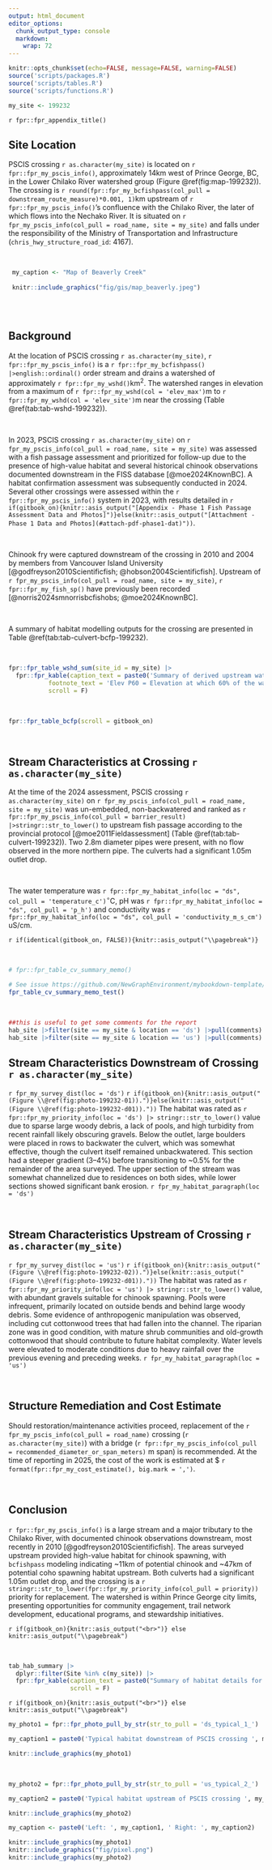 ```yaml
---
output: html_document
editor_options: 
  chunk_output_type: console
  markdown: 
    wrap: 72
---
```


```r
knitr::opts_chunk$set(echo=FALSE, message=FALSE, warning=FALSE)
source('scripts/packages.R')
source('scripts/tables.R')
source('scripts/functions.R')
```

```r
my_site <- 199232
```

`r fpr::fpr_appendix_title()`


## Site Location {.unnumbered}

PSCIS crossing `r as.character(my_site)` is located on `r fpr::fpr_my_pscis_info()`, approximately 14km west of Prince George, BC, in the Lower Chilako River watershed group (Figure \@ref(fig:map-199232)). The crossing is `r round(fpr::fpr_my_bcfishpass(col_pull = downstream_route_measure)*0.001, 1)`km upstream of `r fpr::fpr_my_pscis_info()`'s confluence with the Chilako River, the later of which flows into the Nechako River. It is situated on `r fpr_my_pscis_info(col_pull = road_name, site = my_site)` and falls under the responsibility of the Ministry of Transportation and Infrastructure (`chris_hwy_structure_road_id`: 4167). 

<br>

```r
 my_caption <- "Map of Beaverly Creek"
 
 knitr::include_graphics("fig/gis/map_beaverly.jpeg")
 
```

<br>

## Background {.unnumbered}

At the location of PSCIS crossing `r as.character(my_site)`, `r fpr::fpr_my_pscis_info()` is a
`r fpr::fpr_my_bcfishpass() |>english::ordinal()` order stream and drains a watershed of approximately
`r fpr::fpr_my_wshd()`km^2^. The watershed ranges in elevation from
a maximum of `r fpr::fpr_my_wshd(col = 'elev_max')`m to
`r fpr::fpr_my_wshd(col = 'elev_site')`m near the crossing (Table
\@ref(tab:tab-wshd-199232)).

<br>

In 2023, PSCIS crossing `r as.character(my_site)` on `r fpr_my_pscis_info(col_pull = road_name, site = my_site)`  was assessed with a fish passage assessment and prioritized for follow-up due to the presence of high-value habitat and several historical chinook observations documented downstream in the FISS database [@moe2024KnownBC]. A habitat confirmation assessment was subsequently conducted in 2024. Several other crossings were assessed within the `r fpr::fpr_my_pscis_info()` system in 2023, with results detailed in `r if(gitbook_on){knitr::asis_output("[Appendix - Phase 1 Fish Passage Assessment Data and Photos]")}else(knitr::asis_output("[Attachment - Phase 1 Data and Photos](#attach-pdf-phase1-dat)"))`.

<br>

Chinook fry were captured downstream of the crossing in 2010 and 2004 by members from Vancouver Island University [@godfreyson2010Scientificfish; @hobson2004Scientificfish]. Upstream of `r fpr_my_pscis_info(col_pull = road_name, site = my_site)`, `r fpr::fpr_my_fish_sp()` have previously been recorded [@norris2024smnorrisbcfishobs; @moe2024KnownBC].

<br>

A summary of habitat modelling outputs for the crossing are presented in Table
\@ref(tab:tab-culvert-bcfp-199232).


<br>

```r
fpr::fpr_table_wshd_sum(site_id = my_site) |>
  fpr::fpr_kable(caption_text = paste0('Summary of derived upstream watershed statistics for PSCIS crossing ', my_site, '.'),
           footnote_text = 'Elev P60 = Elevation at which 60% of the watershed area is above',
           scroll = F)

```

<br>

```r
fpr::fpr_table_bcfp(scroll = gitbook_on) 
```

<br>


## Stream Characteristics at Crossing `r as.character(my_site)` {.unnumbered}

At the time of the 2024 assessment, PSCIS crossing `r as.character(my_site)` on `r fpr_my_pscis_info(col_pull = road_name, site = my_site)` was un-embedded, non-backwatered and ranked as `r fpr::fpr_my_pscis_info(col_pull = barrier_result) |>stringr::str_to_lower()` to upstream fish passage according to the provincial protocol [@moe2011Fieldassessment] (Table \@ref(tab:tab-culvert-199232)). Two 2.8m diameter pipes were present, with no flow observed in the more northern pipe. The culverts had a significant 1.05m outlet drop.  

<br>

The water temperature was `r fpr::fpr_my_habitat_info(loc = "ds", col_pull = 'temperature_c')`$^\circ$C,
pH was `r fpr::fpr_my_habitat_info(loc = "ds", col_pull = 'p_h')` and
conductivity was `r fpr::fpr_my_habitat_info(loc = "ds", col_pull = 'conductivity_m_s_cm')` uS/cm.

`r if(identical(gitbook_on, FALSE)){knitr::asis_output("\\pagebreak")}`

<br>

```r
# fpr::fpr_table_cv_summary_memo()

# See issue https://github.com/NewGraphEnvironment/mybookdown-template/issues/65
fpr_table_cv_summary_memo_test()

```


<br>

```r
##this is useful to get some comments for the report
hab_site |>filter(site == my_site & location == 'ds') |>pull(comments)
hab_site |>filter(site == my_site & location == 'us') |>pull(comments)

```


## Stream Characteristics Downstream of Crossing `r as.character(my_site)` {.unnumbered}

`r fpr_my_survey_dist(loc = 'ds')` `r if(gitbook_on){knitr::asis_output("(Figure \\@ref(fig:photo-199232-01)).")}else(knitr::asis_output("(Figure \\@ref(fig:photo-199232-d01))."))` The habitat was rated as `r fpr::fpr_my_priority_info(loc = 'ds') |> stringr::str_to_lower()` value due to sparse large woody debris, a lack of pools, and high turbidity from recent rainfall likely obscuring gravels. Below the outlet, large boulders were placed in rows to backwater the culvert, which was somewhat effective, though the culvert itself remained unbackwatered. This section had a steeper gradient (3–4%) before transitioning to ~0.5% for the remainder of the area surveyed. The upper section of the stream was somewhat channelized due to residences on both sides, while lower sections showed significant bank erosion. `r fpr_my_habitat_paragraph(loc = 'ds')`  

<br>

## Stream Characteristics Upstream of Crossing `r as.character(my_site)` {.unnumbered}

`r fpr_my_survey_dist(loc = 'us')` `r if(gitbook_on){knitr::asis_output("(Figure \\@ref(fig:photo-199232-02)).")}else(knitr::asis_output("(Figure \\@ref(fig:photo-199232-d01))."))` The habitat was rated as `r fpr::fpr_my_priority_info(loc = 'us') |> stringr::str_to_lower()` value, with abundant gravels suitable for chinook spawning. Pools were infrequent, primarily located on outside bends and behind large woody debris. Some evidence of anthropogenic manipulation was observed, including cut cottonwood trees that had fallen into the channel. The riparian zone was in good condition, with mature shrub communities and old-growth cottonwood that should contribute to future habitat complexity. Water levels were elevated to moderate conditions due to heavy rainfall over the previous evening and preceding weeks. `r fpr_my_habitat_paragraph(loc = 'us')`  

<br>
 

## Structure Remediation and Cost Estimate {.unnumbered}

Should restoration/maintenance activities proceed, replacement of the `r fpr_my_pscis_info(col_pull = road_name)` crossing (`r as.character(my_site)`) with a bridge (`r fpr::fpr_my_pscis_info(col_pull = recommended_diameter_or_span_meters)` m span) is recommended. At the time of reporting in 2025, the cost of the work is estimated at \$ `r format(fpr::fpr_my_cost_estimate(), big.mark = ',')`.

<br>


## Conclusion {.unnumbered}

`r fpr::fpr_my_pscis_info()` is a large stream and a major tributary to the Chilako River, with documented chinook observations downstream, most recently in 2010 [@godfreyson2010Scientificfish]. The areas surveyed upstream provided high-value habitat for chinook spawning, with `bcfishpass` modeling indicating ~11km of potential chinook and ~47km of potential coho spawning habitat upstream. Both culverts had a significant 1.05m outlet drop, and the crossing is a `r stringr::str_to_lower(fpr::fpr_my_priority_info(col_pull = priority))` priority for replacement. The watershed is within Prince George city limits, presenting opportunities for community engagement, trail network development, educational programs, and stewardship initiatives.  

`r if(gitbook_on){knitr::asis_output("<br>")} else knitr::asis_output("\\pagebreak")`

<br>

```r
tab_hab_summary |>
  dplyr::filter(Site %in% c(my_site)) |> 
  fpr::fpr_kable(caption_text = paste0("Summary of habitat details for PSCIS crossing ", my_site, "."),
                 scroll = F) 

```

`r if(gitbook_on){knitr::asis_output("<br>")} else knitr::asis_output("\\pagebreak")`

```r
my_photo1 = fpr::fpr_photo_pull_by_str(str_to_pull = 'ds_typical_1_')

my_caption1 = paste0('Typical habitat downstream of PSCIS crossing ', my_site, '.')


```

```r
knitr::include_graphics(my_photo1)
```

<br>

```r
my_photo2 = fpr::fpr_photo_pull_by_str(str_to_pull = 'us_typical_2_')

my_caption2 = paste0('Typical habitat upstream of PSCIS crossing ', my_site, '.')


```

```r
knitr::include_graphics(my_photo2)
```

```r
my_caption <- paste0('Left: ', my_caption1, ' Right: ', my_caption2)

knitr::include_graphics(my_photo1)
knitr::include_graphics("fig/pixel.png")
knitr::include_graphics(my_photo2)
```
